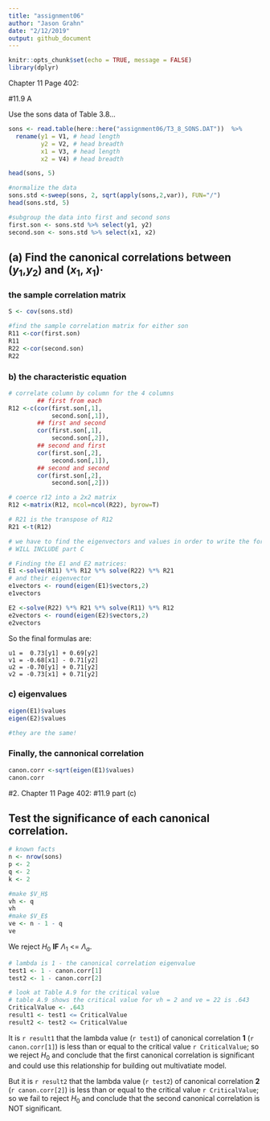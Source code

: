 ```yaml
---
title: "assignment06"
author: "Jason Grahn"
date: "2/12/2019"
output: github_document
---
```


```r
knitr::opts_chunk$set(echo = TRUE, message = FALSE)
library(dplyr)
```

Chapter 11 Page 402: 

#11.9 A

Use the sons data of Table 3.8...
```r
sons <- read.table(here::here("assignment06/T3_8_SONS.DAT"))  %>% 
  rename(y1 = V1, # head length
         y2 = V2, # head breadth
         x1 = V3, # head length
         x2 = V4) # head breadth

head(sons, 5)
```

```r
#normalize the data
sons.std <-sweep(sons, 2, sqrt(apply(sons,2,var)), FUN="/")
head(sons.std, 5)

#subgroup the data into first and second sons
first.son <- sons.std %>% select(y1, y2)
second.son <- sons.std %>% select(x1, x2)
```

## (a) Find the canonical correlations between ($y_1$,$y_2$) and ($x_1$, $x_1$)·

### the sample correlation matrix
```r
S <- cov(sons.std)

#find the sample correlation matrix for either son
R11 <-cor(first.son)
R11
R22 <-cor(second.son)
R22
```

### b) the characteristic equation
```r
# correlate column by column for the 4 columns 
        ## first from each
R12 <-c(cor(first.son[,1], 
            second.son[,1]), 
        ## first and second
        cor(first.son[,1], 
            second.son[,2]),
        ## second and first
        cor(first.son[,2], 
            second.son[,1]),
        ## second and second
        cor(first.son[,2], 
            second.son[,2]))

# coerce r12 into a 2x2 matrix
R12 <-matrix(R12, ncol=ncol(R22), byrow=T) 

# R21 is the transpose of R12
R21 <-t(R12)
```

```r
# we have to find the eigenvectors and values in order to write the formulas, so this 
# WILL INCLUDE part C

# Finding the E1 and E2 matrices:
E1 <-solve(R11) %*% R12 %*% solve(R22) %*% R21
# and their eigenvector
e1vectors <- round(eigen(E1)$vectors,2)
e1vectors

E2 <-solve(R22) %*% R21 %*% solve(R11) %*% R12
e2vectors <- round(eigen(E2)$vectors,2)
e2vectors
```

So the final formulas are:
  
    u1 =  0.73[y1] + 0.69[y2]
    v1 = -0.68[x1] - 0.71[y2]
    u2 = -0.70[y1] + 0.71[y2]
    v2 = -0.73[x1] + 0.71[y2]

### c) eigenvalues
```r
eigen(E1)$values
eigen(E2)$values

#they are the same!
```

### Finally, the cannonical correlation
```r
canon.corr <-sqrt(eigen(E1)$values)
canon.corr
```


#2. Chapter 11 Page 402: #11.9 part (c)

## Test the significance of each canonical correlation.
```r
# known facts
n <- nrow(sons)
p <- 2
q <- 2
k <- 2

#make $V_H$
vh <- q
vh
#make $V_E$
ve <- n - 1 - q
ve
```

We reject $H_0$ __IF__ $\Lambda_1$ <= $\Lambda_a$.

```r
# lambda is 1 - the canonical correlation eigenvalue
test1 <- 1 - canon.corr[1]
test2 <- 1 - canon.corr[2]

# look at Table A.9 for the critical value
# table A.9 shows the critical value for vh = 2 and ve = 22 is .643
CriticalValue <- .643
result1 <- test1 <= CriticalValue
result2 <- test2 <= CriticalValue
```

It is `r result1` that the lambda value (`r test1`) of canonical correlation **1** (`r canon.corr[1]`) is less than or equal to the critical value `r CriticalValue`; so we reject $H_0$ and conclude that the first canonical correlation is significant and could use this relationship for building out multivatiate model.

But it is `r result2` that the lambda value (`r test2`) of canonical correlation **2** (`r canon.corr[2]`) is less than or equal to the critical value `r CriticalValue`; so we fail to reject $H_0$ and conclude that the second canonical correlation is NOT significant.

